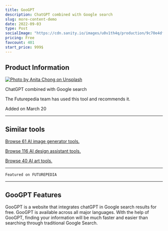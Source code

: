 ```yaml
---
title: GooGPT
description: ChatGPT combined with Google search
slug: more-content-demo
date: 2022-09-03
type: Post
socialImage: "https://cdn.sanity.io/images/u0v1th4q/production/9c70e4df7c3de6044b124984c41bc7791d7f7551-1907x835.png?rect,0,1830,900&auto=format"
pricing: Free
favcount: 401
start_price: 999$
---
```


## Product Information

[![Photo by Anita Chong on Unsplash](https://cdn.sanity.io/images/u0v1th4q/production/9c70e4df7c3de6044b124984c41bc7791d7f7551-1907x835.png)](https://cdn.sanity.io/images/u0v1th4q/production/9c70e4df7c3de6044b124984c41bc7791d7f7551-1907x835.png)

ChatGPT combined with Google search

The Futurepedia team has used this tool and recommends it.

Added on March 20

---

## Similar tools

[Browse 61 AI image generator tools.](/)

[Browse 116 AI design assistant tools.](/)

[Browse 40 AI art tools. ](/)

---

```
Featured on FUTUREPEDIA

```


---

## GooGPT Features

GooGPT is a website that integrates chatGPT in Google search results for free.
GooGPT is available across all major languages.
With the help of GooGPT, finding your information will be much faster and easier than searching through traditional Google Search.